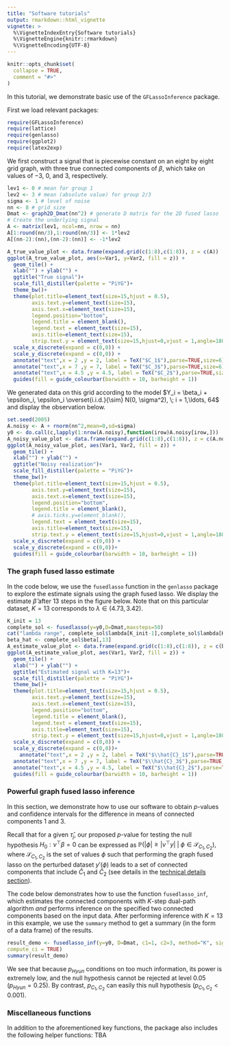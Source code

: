 ```yaml
---
title: "Software tutorials"
output: rmarkdown::html_vignette
vignette: >
  %\VignetteIndexEntry{Software tutorials}
  %\VignetteEngine{knitr::rmarkdown}
  %\VignetteEncoding{UTF-8}
---
```


```r
knitr::opts_chunk$set(
  collapse = TRUE,
  comment = "#>"
)
```

In this tutorial, we demonstrate basic use of the `GFLassoInference` package. 

First we load relevant packages:
```r
require(GFLassoInference)
require(lattice)
require(genlasso)
require(ggplot2)
require(latex2exp)
```

We first construct a signal that is piecewise constant on an eight by eight grid graph, with three true connected components of $\beta$, which take on values of $-3$, $0$, and $3$, respectively. 

```r
lev1 <- 0 # mean for group 1
lev2 <- 3 # mean (absolute value) for group 2/3
sigma <- 1 # level of noise
nn <- 8 # grid size
Dmat <- graph2D_Dmat(nn^2) # generate D matrix for the 2D fused lasso
# Create the underlying signal
A <- matrix(lev1, ncol=nn, nrow = nn)
A[1:round(nn/3),1:round(nn/3)] <- 1*lev2
A[(nn-2):(nn),(nn-2):(nn)] <- -1*lev2

A_true_value_plot <- data.frame(expand.grid(c(1:8),c(1:8)), z = c(A))
ggplot(A_true_value_plot, aes(x=Var1, y=Var2, fill = z)) +
  geom_tile() +
  xlab("") + ylab("") +
  ggtitle("True signal")+
  scale_fill_distiller(palette = "PiYG")+
  theme_bw()+
  theme(plot.title=element_text(size=15,hjust = 0.5),
        axis.text.y=element_text(size=15),
        axis.text.x=element_text(size=15),
        legend.position="bottom",
        legend.title = element_blank(),
        legend.text = element_text(size=15),
        axis.title=element_text(size=15),
        strip.text.y = element_text(size=15,hjust=0,vjust = 1,angle=180,face="bold"))+
  scale_x_discrete(expand = c(0,0)) +
  scale_y_discrete(expand = c(0,0)) +
  annotate("text",x = 2 ,y = 2, label = TeX("$C_1$"),parse=TRUE,size=6)+
  annotate("text",x = 7 ,y = 7, label = TeX("$C_3$"),parse=TRUE,size=6)+
  annotate("text",x = 4.5 ,y = 4.5, label = TeX("$C_2$"),parse=TRUE,size=6)+
  guides(fill = guide_colourbar(barwidth = 10, barheight = 1))
```

We generated data on this grid according to the model
$Y_i = \beta_i + \epsilon_i, \epsilon_i \overset{i.i.d.}{\sim} N(0, \sigma^2), \; i = 1,\ldots, 64$ and display the observation below.
```r
set.seed(2005)
A.noisy <- A + rnorm(nn^2,mean=0,sd=sigma)
y0 <- do.call(c,lapply(1:nrow(A.noisy),function(irow)A.noisy[irow,]))
A_noisy_value_plot <- data.frame(expand.grid(c(1:8),c(1:8)), z = c(A.noisy))
ggplot(A_noisy_value_plot, aes(Var1, Var2, fill = z)) +
  geom_tile() +
  xlab("") + ylab("") +
  ggtitle("Noisy realization")+
  scale_fill_distiller(palette = "PiYG")+
  theme_bw()+
  theme(plot.title=element_text(size=15,hjust = 0.5),
        axis.text.y=element_text(size=15),
        axis.text.x=element_text(size=15),
        legend.position="bottom",
        legend.title = element_blank(),
        # axis.ticks.y=element_blank(),
        legend.text = element_text(size=15),
        axis.title=element_text(size=15),
        strip.text.y = element_text(size=15,hjust=0,vjust = 1,angle=180,face="bold"))+
  scale_x_discrete(expand = c(0,0)) +
  scale_y_discrete(expand = c(0,0))+
  guides(fill = guide_colourbar(barwidth = 10, barheight = 1))
```

### The graph fused lasso estimate
In the code below, we use the `fusedlasso` function in the `genlasso` package to explore the estimate signals using the graph fused lasso. We display the estimate $\hat{\beta}$ after 13 steps in the figure below. Note that on this particular dataset, $K=13$ corresponds to $\lambda\in(4.73,3.42)$.
```r
K_init = 13
complete_sol <- fusedlasso(y=y0,D=Dmat,maxsteps=50)
cat("lambda range", complete_sol$lambda[K_init-1],complete_sol$lambda[K_init],"\n")
beta_hat <- complete_sol$beta[,13]
A_estimate_value_plot <- data.frame(expand.grid(c(1:8),c(1:8)), z = c(beta_hat))
ggplot(A_estimate_value_plot, aes(Var1, Var2, fill = z)) +
  geom_tile() +
  xlab("") + ylab("") +
  ggtitle("Estimated signal with K=13")+
  scale_fill_distiller(palette = "PiYG")+
  theme_bw()+
  theme(plot.title=element_text(size=15,hjust = 0.5),
        axis.text.y=element_text(size=15),
        axis.text.x=element_text(size=15),
        legend.position="bottom",
        legend.title = element_blank(),
        legend.text = element_text(size=15),
        axis.title=element_text(size=15),
        strip.text.y = element_text(size=15,hjust=0,vjust = 1,angle=180,face="bold"))+
  scale_x_discrete(expand = c(0,0)) +
  scale_y_discrete(expand = c(0,0))+
    annotate("text",x = 2 ,y = 2, label = TeX("$\\hat{C}_1$"),parse=TRUE,size=6)+
  annotate("text",x = 7 ,y = 7, label = TeX("$\\hat{C}_3$"),parse=TRUE,size=6)+
  annotate("text",x = 4.5 ,y = 4.5, label = TeX("$\\hat{C}_2$"),parse=TRUE,size=6)+
  guides(fill = guide_colourbar(barwidth = 10, barheight = 1))
```


### Powerful graph fused lasso inference 
In this section, we demonstrate how to use our software to obtain $p$-values and confidence intervals for the difference in means of connected components 1 and 3.

Recall that for a given $\hat\tau_j$, our proposed $p$-value for testing the null hypothesis $H_0: \nu^\top \beta = 0$ can be expressed as 
$\mathbb{P}\left(|\phi| \geq |\nu^\top y| \;\middle|\; \phi \in \mathcal{S}_{C_1,C_2}\right),$
where $\mathcal{S}_{C_1,C_2}$ is the set of values $\phi$ such that performing the graph fused lasso on the perturbed dataset $y'(\phi)$ leads to a set of connected components that include $\hat{C}_1$ and $\hat{C}_2$ (see details in the [technical details section](https://yiqunchen.github.io/GFLassoInference/articles/technical_details.html)). 

The code below demonstrates how to use the function `fusedlasso_inf`, which estimates the connected components with $K$-step dual-path algorithm *and* performs inference on the specified two connected components based on the input data. After performing inference with $K=13$ in this example, we use the `summary` method to get a summary (in the form of a data frame) of the results.

```r
result_demo <- fusedlasso_inf(y=y0, D=Dmat, c1=1, c2=3, method="K", sigma=sigma, K=K_init,
compute_ci = TRUE) 
summary(result_demo)
```

We see that because $p_{Hyun}$ conditions on too much information, its power is extremely low, and the null hypothesis cannot be rejected at level 0.05 ($p_{Hyun}=0.25$). By contrast, $p_{C_1,C_2}$ can easily this null hypothesis ($p_{C_1,C_2}<0.001$).

### Miscellaneous functions
In addition to the aforementioned key functions, the package also includes the following helper functions: 
TBA
